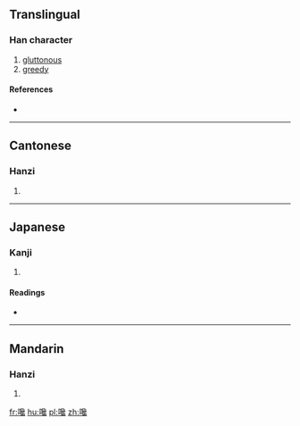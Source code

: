 ==Translingual==

===Han character===
{{Han char|rn=30|rad=口|as=17|sn=20|four=67013|canj=RNRI|ids=⿰口毚}}

# [[gluttonous]]
# [[greedy]]

====References====
* {{Han ref|kx=0214.100|dkj=04591|dj=0437.010|hdz=10704.090|uh=56B5|ud=22197|bh=F440|bd=62528}}

----

==Cantonese==

===Hanzi===
{{yue-hanzi|jyut=[[caam4]]|y=chaam4}}

# {{defn|lang=yue|sort=口17}}

----

==Japanese==

===Kanji===
{{ja-kanji|grade=|rs=口17}}

# {{defn|lang=ja|sort=口17}}

====Readings====
* {{ja-readings|on=[[さん]] (san), [[ざん]] (zan), [[せん]] (sen), [[ぜん]] (zen)|kun=[[すする]] (susuru), [[くち]] (kuchi), [[くちばし]] (kuchibashi)}}

----

==Mandarin==

===Hanzi===
{{cmn-hanzi|pin=[[chán]] ([[chan2]])|wg=ch'an<sup>2</sup>}}

# {{defn|lang=cmn|sort=口17}}

[[fr:嚵]]
[[hu:嚵]]
[[pl:嚵]]
[[zh:嚵]]